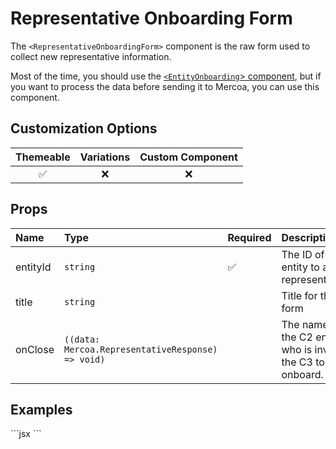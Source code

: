 
# Representative Onboarding Form

The `<RepresentativeOnboardingForm>` component is the raw form used to collect new representative information.

Most of the time, you should use the [`<EntityOnboarding`> component](/Entity/Onboarding), but if you want to process the data before sending it to Mercoa, you can use this component.

## Customization Options

| Themeable | Variations | Custom Component |
| :-------: | :--------: | :--------------: |
|    ✅     |     ❌     |        ❌        |

## Props

| Name     | Type                                              | Required | Description                                                  |
| :------- | :------------------------------------------------ | :------- | :----------------------------------------------------------- |
| entityId | `string`                                          | ✅       | The ID of the entity to add representatives                  |
| title    | `string`                                          |          | Title for the form                                           |
| onClose  | `((data: Mercoa.RepresentativeResponse) => void)` |          | The name of the C2 entity who is inviting the C3 to onboard. |

## Examples

<ComponentContainer>
  <RepresentativeOnboardingForm entityId={payerEntity.id} type="payor" />
  ```jsx
  <RepresentativeOnboardingForm entityId="ent_12345" type="payor" />
  ```
</ComponentContainer>

